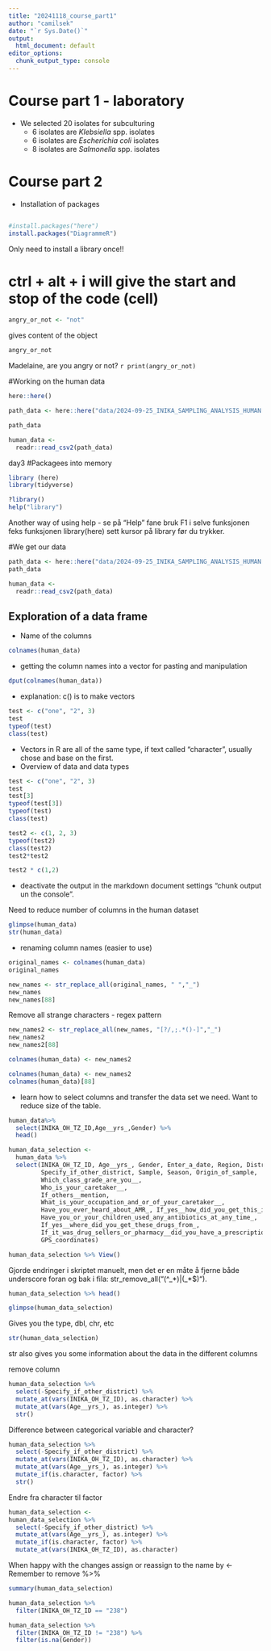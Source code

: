 ```yaml
---
title: "20241118_course_part1"
author: "camilsek"
date: "`r Sys.Date()`"
output:
  html_document: default
editor_options: 
  chunk_output_type: console
---
```


# Course part 1 - laboratory

-   We selected 20 isolates for subculturing
    -   6 isolates are *Klebsiella* spp. isolates
    -   6 isolates are *Escherichia coli* isolates
    -   8 isolates are *Salmonella* spp. isolates

# Course part 2
- Installation of packages
```r
```

```r
#install.packages("here")
install.packages("DiagrammeR")
```
Only need to install a library once!!

# ctrl + alt + i will give the start and stop of the code (cell)

```r
angry_or_not <- "not"
```
gives content of the object
```r
angry_or_not
```


Madelaine, are you angry or not? `r print(angry_or_not)`

#Working on the human data


```r
here::here()
```


```r

path_data <- here::here("data/2024-09-25_INIKA_SAMPLING_ANALYSIS_HUMAN.csv")

path_data
```

```r
human_data <-
  readr::read_csv2(path_data)
```

day3
#Packagees into memory

```r
library (here)
library(tidyverse)
```

```r
?library()
help("library")
```

Another way of using help - se på "Help" fane bruk F1 i selve funksjonen feks funksjonen library(here) sett kursor på library før du trykker. 

#We get our data

```r

path_data <- here::here("data/2024-09-25_INIKA_SAMPLING_ANALYSIS_HUMAN.csv")
path_data
```

```r
human_data <-
  readr::read_csv2(path_data)
```
## Exploration of a data frame
- Name of the columns
```r
colnames(human_data)
```

- getting the column names into a vector for pasting and manipulation
```r
dput(colnames(human_data))
```
- explanation: c() is to make vectors

```r
test <- c("one", "2", 3)
test
typeof(test)
class(test)
```
- Vectors in R are all of the same type, if text called "character", usually chose and base on the first.
- Overview of data and data types


```r
test <- c("one", "2", 3)
test
test[3]
typeof(test[3])
typeof(test)
class(test)
```

```r
test2 <- c(1, 2, 3)
typeof(test2)
class(test2)
test2*test2
```
```r
test2 * c(1,2)
```

- deactivate the output in the markdown document settings "chunk output un the console".

Need to reduce number of columns in the human dataset

```r
glimpse(human_data)
str(human_data)
```

- renaming column names (easier to use)
```r
original_names <- colnames(human_data)
original_names
```

```r
new_names <- str_replace_all(original_names, " ","_")
new_names
new_names[88]
```

Remove all strange characters
- regex pattern
```r
new_names2 <- str_replace_all(new_names, "[?/,;.*()-]","_")
new_names2
new_names2[88]
```

```r
colnames(human_data) <- new_names2
```

```r
colnames(human_data) <- new_names2
colnames(human_data)[88]
```

- learn how to select columns and transfer the data set we need. Want to reduce size of the table.

```r
human_data%>%
  select(INIKA_OH_TZ_ID,Age__yrs_,Gender) %>%
  head()
```

```r
human_data_selection <- 
  human_data %>%
  select(INIKA_OH_TZ_ID, Age__yrs_, Gender, Enter_a_date, Region, District, 
         Specify_if_other_district, Sample, Season, Origin_of_sample, 
         Which_class_grade_are_you__, 
         Who_is_your_caretaker__, 
         If_others__mention, 
         What_is_your_occupation_and_or_of_your_caretaker__, 
         Have_you_ever_heard_about_AMR_, If_yes__how_did_you_get_this_information_, 
         Have_you_or_your_children_used_any_antibiotics_at_any_time_, 
         If_yes__where_did_you_get_these_drugs_from_,
         If_it_was_drug_sellers_or_pharmacy__did_you_have_a_prescription_from_the_doctor_prescriber_,
         GPS_coordinates) 

human_data_selection %>% View()
```

Gjorde endringer i skriptet manuelt, men det er en måte å fjerne både underscore foran og bak i fila: str_remove_all("(^_*)|(_*$)").

```r
human_data_selection %>% head()
```

```r
glimpse(human_data_selection)
```

Gives you the type, dbl, chr, etc

```r
str(human_data_selection)
```
str also gives you some information about the data in the different columns

remove column

```r
human_data_selection %>%
  select(-Specify_if_other_district) %>%
  mutate_at(vars(INIKA_OH_TZ_ID), as.character) %>%
  mutate_at(vars(Age__yrs_), as.integer) %>%
  str()
```

Difference between categorical variable and character?

```r
human_data_selection %>%
  select(-Specify_if_other_district) %>%
  mutate_at(vars(INIKA_OH_TZ_ID), as.character) %>%
  mutate_at(vars(Age__yrs_), as.integer) %>%
  mutate_if(is.character, factor) %>%
  str()
```

Endre fra character til factor

```r
human_data_selection <-
human_data_selection %>%
  select(-Specify_if_other_district) %>%
  mutate_at(vars(Age__yrs_), as.integer) %>%
  mutate_if(is.character, factor) %>%
  mutate_at(vars(INIKA_OH_TZ_ID), as.character)
```

When happy with the changes assign or reassign to the name by <-
Remember to remove %>%

```r
summary(human_data_selection)
```

```r
human_data_selection %>%
  filter(INIKA_OH_TZ_ID == "238")
```

```r
human_data_selection %>%
  filter(INIKA_OH_TZ_ID != "238") %>%
  filter(is.na(Gender))
```
